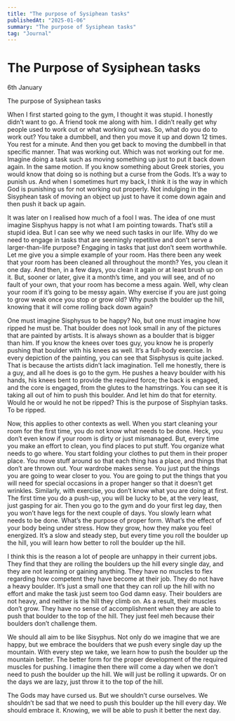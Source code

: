 ```yaml
---
title: "The purpose of Sysiphean tasks"
publishedAt: "2025-01-06"
summary: "The purpose of Sysiphean tasks"
tag: "Journal"
---
```


# The Purpose of Sysiphean tasks

6th January

The purpose of Sysiphean tasks

When I first started going to the gym, I thought it was stupid. I honestly didn’t want to go. A friend took me along with him. I didn’t really get why people used to work out or what working out was. So, what do you do to work out? You take a dumbbell, and then you move it up and down 12 times. You rest for a minute. And then you get back to moving the dumbbell in that specific manner. That was working out. Which was not working out for me. Imagine doing a task such as moving something up just to put it back down again. In the same motion. If you know something about Greek stories, you would know that doing so is nothing but a curse from the Gods. It’s a way to punish us. And when I sometimes hurt my back, I think it is the way in which God is punishing us for not working out properly. Not indulging in the Sisyphean task of moving an object up just to have it come down again and then push it back up again.

It was later on I realised how much of a fool I was. The idea of one must imagine Sisphyus happy is not what I am pointing towards. That’s still a stupid idea. But I can see why we need such tasks in our life. Why do we need to engage in tasks that are seemingly repetitive and don’t serve a larger-than-life purpose? Engaging in tasks that just don’t seem worthwhile. Let me give you a simple example of your room. Has there been any week that your room has been cleaned all throughout the month? Yes, you clean it one day. And then, in a few days, you clean it again or at least brush up on it. But, sooner or later, give it a month’s time, and you will see, and of no fault of your own, that your room has become a mess again. Well, why clean your room if it’s going to be messy again. Why exercise if you are just going to grow weak once you stop or grow old? Why push the boulder up the hill, knowing that it will come rolling back down again?

One must imagine Sisphysus to be happy? No, but one must imagine how ripped he must be. That boulder does not look small in any of the pictures that are painted by artists. It is always shown as a boulder that is bigger than him. If you know the knees over toes guy, you know he is properly pushing that boulder with his knees as well. It’s a full-body exercise. In every depiction of the painting, you can see that Sisphysus is quite jacked. That is because the artists didn’t lack imagination. Tell me honestly, there is a guy, and all he does is go to the gym. He pushes a heavy boulder with his hands, his knees bent to provide the required force; the back is engaged, and the core is engaged, from the glutes to the hamstrings. You can see it is taking all out of him to push this boulder. And let him do that for eternity. Would he or would he not be ripped? This is the purpose of Sisphyian tasks. To be ripped.

Now, this applies to other contexts as well. When you start cleaning your room for the first time, you do not know what needs to be done. Heck, you don’t even know if your room is dirty or just mismanaged. But, every time you make an effort to clean, you find places to put stuff. You organize what needs to go where. You start folding your clothes to put them in their proper place. You move stuff around so that each thing has a place, and things that don’t are thrown out. Your wardrobe makes sense. You just put the things you are going to wear closer to you. You are going to put the things that you will need for special occasions in a proper hanger so that it doesn’t get wrinkles. Similarly, with exercise, you don’t know what you are doing at first. The first time you do a push-up, you will be lucky to be, at the very least, just gasping for air. Then you go to the gym and do your first leg day, then you won’t have legs for the next couple of days. You slowly learn what needs to be done. What’s the purpose of proper form. What’s the effect of your body being under stress. How they grow, how they make you feel energized. It’s a slow and steady step, but every time you roll the boulder up the hill, you will learn how better to roll the boulder up the hill.

I think this is the reason a lot of people are unhappy in their current jobs. They find that they are rolling the boulders up the hill every single day, and they are not learning or gaining anything. They have no muscles to flex regarding how competent they have become at their job. They do not have a heavy boulder. It’s just a small one that they can roll up the hill with no effort and make the task just seem too God damn easy. Their boulders are not heavy, and neither is the hill they climb on. As a result, their muscles don’t grow. They have no sense of accomplishment when they are able to push that boulder to the top of the hill. They just feel meh because their boulders don’t challenge them.

We should all aim to be like Sisyphus. Not only do we imagine that we are happy, but we embrace the boulders that we push every single day up the mountain. With every step we take, we learn how to push the boulder up the mountain better. The better form for the proper development of the required muscles for pushing. I imagine then there will come a day when we don’t need to push the boulder up the hill. We will just be rolling it upwards. Or on the days we are lazy, just throw it to the top of the hill.

The Gods may have cursed us. But we shouldn’t curse ourselves. We shouldn’t be sad that we need to push this boulder up the hill every day. We should embrace it. Knowing, we will be able to push it better the next day.
